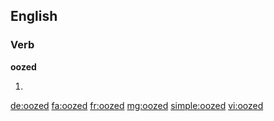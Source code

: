 ==English==

===Verb===
'''oozed'''

# {{past of|ooze}}

[[de:oozed]]
[[fa:oozed]]
[[fr:oozed]]
[[mg:oozed]]
[[simple:oozed]]
[[vi:oozed]]